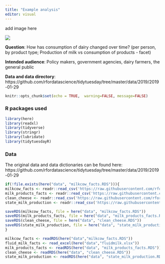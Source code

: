 ```yaml
---
title: "Example analysis"
editor: visual
---
```


add image here

![](dairy.png){fig-align="center"}

**Question**: How has consumption of dairy changed over time? (per person, by product type; Production of milk vs consumption of products - facet)

**Intended audience**: Policy makers, government agencies, dairy farmers, the general public

**Data and data directory**: https://github.com/rfordatascience/tidytuesday/tree/master/data/2019/2019-01-29

```r
knitr::opts_chunk$set(echo = TRUE,  warning=FALSE, message=FALSE)
```

### R packages used

```r
library(here)
library(readxl)
library(tidyverse)
library(stringr)
library(lubridate)
library(tidytuesdayR)
```

### Data

The original data and data dictionaries can be found here: https://github.com/rfordatascience/tidytuesday/tree/master/data/2019/2019-01-29

```r
if(!file.exists(here("data", "milkcow_facts.RDS"))){
milkcow_facts <- readr::read_csv('https://raw.githubusercontent.com/rfordatascience/tidytuesday/master/data/2019/2019-01-29/milkcow_facts.csv')
milk_products_facts <- readr::read_csv('https://raw.githubusercontent.com/rfordatascience/tidytuesday/master/data/2019/2019-01-29/milk_products_facts.csv')
clean_cheese <- readr::read_csv('https://raw.githubusercontent.com/rfordatascience/tidytuesday/master/data/2019/2019-01-29/clean_cheese.csv')
state_milk_production <- readr::read_csv('https://raw.githubusercontent.com/rfordatascience/tidytuesday/master/data/2019/2019-01-29/state_milk_production.csv')

saveRDS(milkcow_facts, file = here("data", "milkcow_facts.RDS"))
saveRDS(milk_products_facts, file = here("data", "milk_products_facts.RDS"))
saveRDS(clean_cheese, file = here("data", "clean_cheese.RDS"))
saveRDS(state_milk_production, file = here("data", "state_milk_production.RDS"))
}

milkcow_facts <- readRDS(here("data","milkcow_facts.RDS"))
fluid_milk_facts <- read_excel(here("data","fluidmilk.xlsx"))
milk_products_facts <- readRDS(here("data", "milk_products_facts.RDS"))
clean_cheese <- readRDS(here("data", "clean_cheese.RDS"))
state_milk_production <- readRDS(here("data", "state_milk_production.RDS"))
 
```


